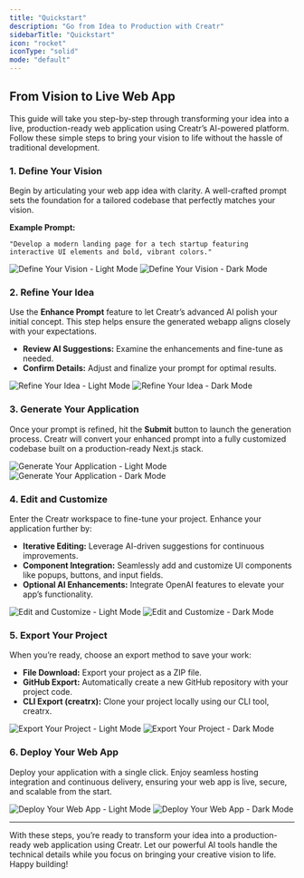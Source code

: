 ```yaml
---
title: "Quickstart"
description: "Go from Idea to Production with Creatr"
sidebarTitle: "Quickstart"
icon: "rocket"
iconType: "solid"
mode: "default"
---
```


## From Vision to Live Web App

This guide will take you step-by-step through transforming your idea into a live, production-ready web application using Creatr’s AI-powered platform. Follow these simple steps to bring your vision to life without the hassle of traditional development.

### 1. Define Your Vision

Begin by articulating your web app idea with clarity. A well-crafted prompt sets the foundation for a tailored codebase that perfectly matches your vision.

**Example Prompt:**

```plaintext
"Develop a modern landing page for a tech startup featuring interactive UI elements and bold, vibrant colors."
```

<img
  className="block dark:hidden mt-4 w-full rounded-xl"
  src="/images/getting-started-define.png"
  alt="Define Your Vision - Light Mode"
/>
<img
  className="hidden dark:block mt-4 w-full rounded-xl"
  src="/images/getting-started-define.png"
  alt="Define Your Vision - Dark Mode"
/>

### 2. Refine Your Idea

Use the **Enhance Prompt** feature to let Creatr’s advanced AI polish your initial concept. This step helps ensure the generated webapp aligns closely with your expectations.

- **Review AI Suggestions:** Examine the enhancements and fine-tune as needed.
- **Confirm Details:** Adjust and finalize your prompt for optimal results.

<img
  className="block dark:hidden mt-4 w-full rounded-xl"
  src="/images/getting-started-enhance.png"
  alt="Refine Your Idea - Light Mode"
/>
<img
  className="hidden dark:block mt-4 w-full rounded-xl"
  src="/images/getting-started-enhance.png"
  alt="Refine Your Idea - Dark Mode"
/>

### 3. Generate Your Application

Once your prompt is refined, hit the **Submit** button to launch the generation process. Creatr will convert your enhanced prompt into a fully customized codebase built on a production-ready Next.js stack.

<img
  className="block dark:hidden mt-4 w-full rounded-xl"
  src="/images/getting-started-building.png"
  alt="Generate Your Application - Light Mode"
/>
<img
  className="hidden dark:block mt-4 w-full rounded-xl"
  src="/images/getting-started-building.png"
  alt="Generate Your Application - Dark Mode"
/>

### 4. Edit and Customize

Enter the Creatr workspace to fine-tune your project. Enhance your application further by:

- **Iterative Editing:** Leverage AI-driven suggestions for continuous improvements.
- **Component Integration:** Seamlessly add and customize UI components like popups, buttons, and input fields.
- **Optional AI Enhancements:** Integrate OpenAI features to elevate your app’s functionality.

<img
  className="block dark:hidden mt-4 w-full rounded-xl"
  src="/images/getting-started-editing.png"
  alt="Edit and Customize - Light Mode"
/>
<img
  className="hidden dark:block mt-4 w-full rounded-xl"
  src="/images/getting-started-editing.png"
  alt="Edit and Customize - Dark Mode"
/>

### 5. Export Your Project

When you’re ready, choose an export method to save your work:

- **File Download:** Export your project as a ZIP file.
- **GitHub Export:** Automatically create a new GitHub repository with your project code.
- **CLI Export (creatrx):** Clone your project locally using our CLI tool, creatrx.

<img
  className="block dark:hidden mt-4 w-full rounded-xl"
  src="/images/getting-started-export.png"
  alt="Export Your Project - Light Mode"
/>
<img
  className="hidden dark:block mt-4 w-full rounded-xl"
  src="/images/getting-started-export.png"
  alt="Export Your Project - Dark Mode"
/>

### 6. Deploy Your Web App

Deploy your application with a single click. Enjoy seamless hosting integration and continuous delivery, ensuring your web app is live, secure, and scalable from the start.

<img
  className="block dark:hidden mt-4 w-full rounded-xl"
  src="/images/getting-started-deploy.png"
  alt="Deploy Your Web App - Light Mode"
/>
<img
  className="hidden dark:block mt-4 w-full rounded-xl"
  src="/images/getting-started-deploy.png"
  alt="Deploy Your Web App - Dark Mode"
/>

---

With these steps, you’re ready to transform your idea into a production-ready web application using Creatr. Let our powerful AI tools handle the technical details while you focus on bringing your creative vision to life. Happy building!
